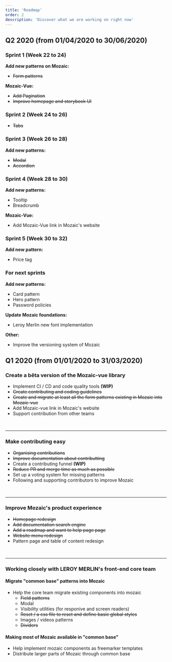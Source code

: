 ```yaml
---
title: 'Roadmap'
order: 2
description: 'Discover what we are working on right now'
---
```


## Q2 2020 (from 01/04/2020 to 30/06/2020)

### Sprint 1 (Week 22 to 24)

**Add new patterns on Mozaic:**

- ~~Form patterns~~

**Mozaic-Vue:**

- ~~Add Pagination~~
- ~~Improve homepage and storybook UI~~

### Sprint 2 (Week 24 to 26)

- ~~Tabs~~

### Sprint 3 (Week 26 to 28)

**Add new patterns:**

- ~~Modal~~
- ~~Accordion~~

### Sprint 4 (Week 28 to 30)

**Add new patterns:**

- Tooltip
- Breadcrumb

**Mozaic-Vue:**

- Add Mozaic-Vue link in Mozaic's website

### Sprint 5 (Week 30 to 32)

**Add new pattern:**

- Price tag

### For next sprints

**Add new patterns:**

- Card pattern
- Hero pattern
- Password policies

**Update Mozaic foundations:**

- Leroy Merlin new font implementation

**Other:**

- Improve the versioning system of Mozaic

## Q1 2020 (from 01/01/2020 to 31/03/2020)

### Create a bêta version of the Mozaic-vue library

- Implement CI / CD and code quality tools **(WIP)**
- ~~Create contributing and coding guidelines~~
- ~~Create and migrate at least all the form patterns existing in Mozaic into Mozaic-vue~~
- Add Mozaic-vue link in Mozaic's website
- Support contribution from other teams

<br />

---

### Make contributing easy

- ~~Organising contributions~~
- ~~Improve documentation about contributting~~
- Create a contributing funnel **(WIP)**
- ~~Reduce PR and merge time as much as possible~~
- Set up a voting system for missing patterns
- Following and supporting contributors to improve Mozaic

<br />

---

### Improve Mozaic's product experience

- ~~Homepage redesign~~
- ~~Add documentation search engine~~
- ~~Add a roadmap and want to help page page~~
- ~~Website menu redesign~~
- Pattern page and table of content redesign

<br />

---

### Working closely with LEROY MERLIN's front-end core team

#### Migrate "common base" patterns into Mozaic

- Help the core team migrate existing components into mozaic
  - ~~Field patterns~~
  - Modal
  - Visibility utilities (for responive and screen readers)
  - ~~Reset / a css file to reset and define basic global styles~~
  - Images / videos patterns
  - ~~Dividers~~

#### Making most of Mozaic available in "common base"

- Help implement mozaic components as freemarker templates
- Distribute larger parts of Mozaic through common base
